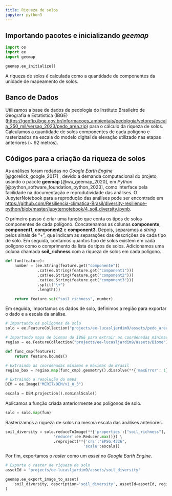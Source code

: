 ```yaml
---
title: Riqueza de solos
jupyter: python3
---
```




## Importando pacotes e inicializando *geemap*

```python
import os
import ee
import geemap
```

```python
geemap.ee_initialize()
```

A riqueza de solos é calculada como a quantidade de componentes da unidade de mapeamento de solos.

## Banco de Dados

Utilizamos a base de dados de pedologia do Instituto Brasileiro de Geografia e Estatística (IBGE) ([https://geoftp.ibge.gov.br/informacoes_ambientais/pedologia/vetores/escala_250_mil/versao_2023/pedo_area.zip](https://geoftp.ibge.gov.br/informacoes_ambientais/pedologia/vetores/escala_250_mil/versao_2023/pedo_area.zip)) para o cálculo da riqueza de solos. Calculamos a quantidade de solos componentes de cada polígono e rasterizados na escala do modelo digital de elevação utilizado nas etapas anteriores (~ 92 metros).

## Códigos para a criação da riqueza de solos

As análises foram rodadas no *Google Earth Engine* [@gorelick_google_2017] , devido a demanda computacional do projeto, usando o pacote **geemap** [@wu_geemap_2020], em *Python* [@python_software_foundation_python_2023], como interface pela facilidade na documentação e reprodutividade das análises. O JupyterNotebook para a reprodução das análises pode ser encontrado em [https://github.com/Resiliencia-climatica-Brasil/diversity-resilience-python/blob/master/jupyternotebook/4_soil_diversity.ipynb](https://github.com/Resiliencia-climatica-Brasil/diversity-resilience-python/blob/master/jupyternotebook/4_soil_diversity.ipynb). 

O primeiro passo é criar uma função que conta os tipos de solos componentes de cada polígono. Concatenamos as colunas **componente**, **component1**, **component2** e **component3**. Depois, separamos a *string* pelos sinais de "+", que indicam as separações das descrições de cada tipo de solo. Em seguida, contamos quantos tipo de solos existem em cada polígono como o comprimento da lista de tipos de solos. Adicionamos uma coluna chamada **soil_richness** com a riqueza de solos em cada polígono.

```python
def fun(feature):
    number = (ee.String(feature.get("componente"))
              .cat(ee.String(feature.get("component1")))
              .cat(ee.String(feature.get("component2")))
              .cat(ee.String(feature.get("component3")))
              .split("\+")
              .length())

    return feature.set("soil_richness", number)

```

Em seguida, importamos os dados de solo, definimos a região para exportar o dado e a escala da análise. 

```python
# Importando os polígonos de solo
solo = ee.FeatureCollection("projects/ee-lucasljardim9/assets/pedo_area")

# Importando mapa de biomas do IBGE para extrair as coordenadas mínimas e máximas do Brasil
regiao = ee.FeatureCollection("projects/ee-lucasljardim9/assets/Biome")

def func_cmp(feature):
    return feature.bounds() 

# Extraindo as coordenadas mínimas e máximas do Brasil
regiao_box = regiao.map(func_cmp).geometry().dissolve(**{'maxError': 1}).bounds()

# Extraindo a resolução do mapa
DEM = ee.Image("MERIT/DEM/v1_0_3") 

escala = DEM.projection().nominalScale()
```

Aplicamos a função criada anteriormente aos polígonos de solo.

```python
solo = solo.map(fun)
```

Rasterizamos a riqueza de solos na mesma escala das análises anteriores. 

```python

soil_diversity = solo.reduceToImage(**{'properties':["soil_richness"],
                     'reducer':ee.Reducer.max()}) \
                     .reproject(**{'crs':"EPSG:4326",
                                  'scale':escala})
```

Por fim, exportamos o *raster* como um *asset* no *Google Earth Engine*.

```python
# Exporte o raster de riqueza de solo 
assetId = "projects/ee-lucasljardim9/assets/soil_diversity"

geemap.ee_export_image_to_asset(
    soil_diversity, description='soil_diversity', assetId=assetId, region=regiao_box, scale=escala, maxPixels=1e13
)
```

